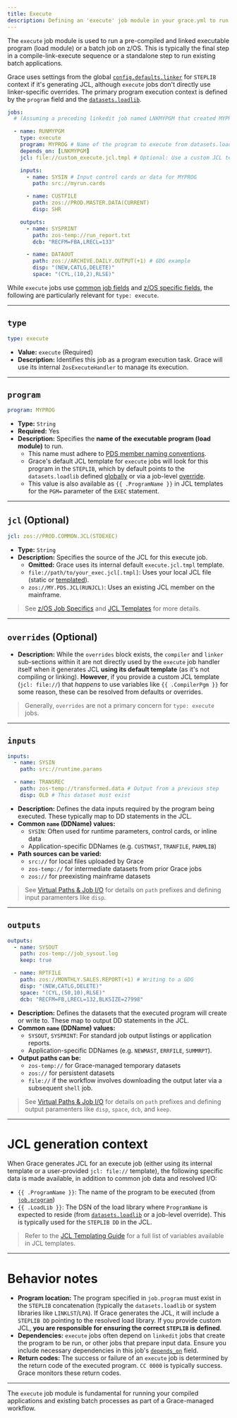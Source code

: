 ```yaml
---
title: Execute
description: Defining an 'execute' job module in your grace.yml to run programs or batch jobs on z/OS.
---
```


The `execute` job module is used to run a pre-compiled and linked executable program (load module) or a batch job on z/OS. This is typically the final step in a compile-link-execute sequence or a standalone step to run existing batch applications.

Grace uses settings from the global [`config.defaults.linker`](/docs/yaml-spec/config#defaults) for `STEPLIB` context if it's generating JCL, although `execute` jobs don't directly use linker-specific overrides. The primary program execution context is defined by the `program` field and the [`datasets.loadlib`](/docs/yaml-spec/datasets#loadlib).

```yaml
jobs:
  # (Assuming a preceding linkedit job named LNKMYPGM that created MYPROG in datasets.loadlib)

  - name: RUNMYPGM
    type: execute
    program: MYPROG # Name of the program to execute from datasets.loadlib
    depends_on: [LNKMYPGM]
    jcl: file://custom_execute.jcl.tmpl # Optional: Use a custom JCL template

    inputs:
      - name: SYSIN # Input control cards or data for MYPROG
        path: src://myrun.cards

      - name: CUSTFILE
        path: zos://PROD.MASTER.DATA(CURRENT)
        disp: SHR

    outputs:
      - name: SYSPRINT
        path: zos-temp://run_report.txt
        dcb: "RECFM=FBA,LRECL=133"

      - name: DATAOUT
        path: zos://ARCHIVE.DAILY.OUTPUT(+1) # GDG example
        disp: "(NEW,CATLG,DELETE)"
        space: "(CYL,(10,2),RLSE)"
```

While `execute` jobs use [common job fields](/docs/yaml-spec/jobs) and [z/OS specific fields](/docs/yaml-spec/jobs/zos-specifics), the following are particularly relevant for `type: execute`.

---

## `type`

```yaml
type: execute
```

- **Value:** `execute` (Required)
- **Description:** Identifies this job as a program execution task. Grace will use its internal `ZosExecuteHandler` to manage its execution.

---

## `program`

```yaml
program: MYPROG
```

- **Type:** `String`
- **Required:** Yes
- **Description:** Specifies the **name of the executable program (load module)** to run.
  - This name must adhere to [PDS member naming conventions](https://www.ibm.com/docs/en/zos/3.1.0?topic=conventions-data-set-naming-rules).
  - Grace's default JCL template for `execute` jobs will look for this program in the `STEPLIB`, which by default points to the `datasets.loadlib` defined [globally](/docs/yaml-spec/datasets#loadlib) or via a job-level [override](/docs/yaml-spec/jobs#overrides).
  - This value is also available as `{{ .ProgramName }}` in JCL templates for the `PGM=` parameter of the `EXEC` statement.

---

## `jcl` (Optional)

```yaml
jcl: zos://PROD.COMMON.JCL(STDEXEC)
```

- **Type:** `String`
- **Description:** Specifies the source of the JCL for this execute job.
  - **Omitted:** Grace uses its internal default `execute.jcl.tmpl` template.
  - `file://path/to/your_exec.jcl[.tmpl]`: Uses your local JCL file (static or [templated](/docs/jcl-templates)).
  - `zos://MY.PDS.JCL(RUNJCL)`: Uses an existing JCL member on the mainframe.

> See [z/OS Job Specifics](/docs/yaml-spec/jobs/zos-specifics) and [JCL Templates](/docs/jcl-templates) for more details.

---

## `overrides` (Optional)

- **Description:** While the `overrides` block exists, the `compiler` and `linker` sub-sections within it are not directly used by the `execute` job handler itself when it generates JCL **using its default template** (as it's not compiling or linking). **However**, if you provide a custom JCL template (`jcl: file://`) that _happens_ to use variables like `{{ .CompilerPgm }}` for some reason, these can be resolved from defaults or overrides.

> Generally, `overrides` are not a primary concern for `type: execute` jobs.

---

## `inputs`

```yaml
inputs:
  - name: SYSIN
    path: src://runtime.params

  - name: TRANSREC
    path: zos-temp://transformed.data # Output from a previous step
    disp: OLD # This dataset must exist
```

- **Description:** Defines the data inputs required by the program being executed. These typically map to DD statements in the JCL.
- **Common `name` (DDName) values:**
  - `SYSIN`: Often used for runtime parameters, control cards, or inline data
  - Application-specific DDNames (e.g. `CUSTMAST`, `TRANFILE`, `PARMLIB`)
- **Path sources can be varied:**
  - `src://` for local files uploaded by Grace
  - `zos-temp://` for intermediate datasets from prior Grace jobs
  - `zos://` for preexisting mainframe datasets

> See [Virtual Paths & Job I/O](/docs/yaml-spec/virtual-paths) for details on `path` prefixes and defining input paramenters like `disp`.

---

## `outputs`

```yaml
outputs:
  - name: SYSOUT
    path: zos-temp://job_sysout.log
    keep: true

  - name: RPTFILE
    path: zos://MONTHLY.SALES.REPORT(+1) # Writing to a GDG
    disp: "(NEW,CATLG,DELETE)"
    space: "(CYL,(50,10),RLSE)"
    dcb: "RECFM=FB,LRECL=132,BLKSIZE=27998"
```

- **Description:** Defines the datasets that the executed program will create or write to. These map to output DD statements in the JCL.
- **Common `name` (DDName) values:**
  - `SYSOUT`, `SYSPRINT`: For standard job output listings or application reports.
  - Application-specific DDNames (e.g. `NEWMAST`, `ERRFILE`, `SUMMRPT`).
- **Output paths can be:**
  - `zos-temp://` for Grace-managed temporary datasets
  - `zos://` for persistent datasets
  - `file://` if the workflow involves downloading the output later via a subsequent `shell` job.

> See [Virtual Paths & Job I/O](/docs/yaml-spec/virtual-paths) for details on `path` prefixes and defining output paramenters like `disp`, `space`, `dcb`, and `keep`.

---

# JCL generation context

When Grace generates JCL for an execute job (either using its internal template or a user-provided `jcl: file://` template), the following specific data is made available, in addition to common job data and resolved I/O:

- `{{ .ProgramName }}`: The name of the program to be executed (from [`job.program`](#program))
- `{{ .LoadLib }}`: The DSN of the load library where `ProgramName` is expected to reside (from [`datasets.loadlib`](/docs/yaml-spec/datasets#loadlib) or a job-level override). This is typically used for the `STEPLIB DD` in the JCL.

> Refer to the [JCL Templating Guide](/docs/jcl-templates) for a full list of variables available in JCL templates.

---

# Behavior notes

- **Program location:** The program specified in `job.program` must exist in the `STEPLIB` concatenation (typically the `datasets.loadlib` or system libraries like `LINKLST`/`LPA`). If Grace generates the JCL, it will include a `STEPLIB DD` pointing to the resolved load library. If you provide custom JCL, **you are responsible for ensuring the correct `STEPLIB` is defined**.
- **Dependencies:** `execute` jobs often depend on `linkedit` jobs that create the program to be run, or other jobs that prepare input data. Ensure you include necessary dependencies in this job's [`depends_on`](/docs/yaml-spec/jobs#depends_on) field.
- **Return codes:** The success or failure of an `execute` job is determined by the return code of the executed program. `CC 0000` is typically success. Grace monitors these return codes.

---

The `execute` job module is fundamental for running your compiled applications and existing batch processes as part of a Grace-managed workflow.
